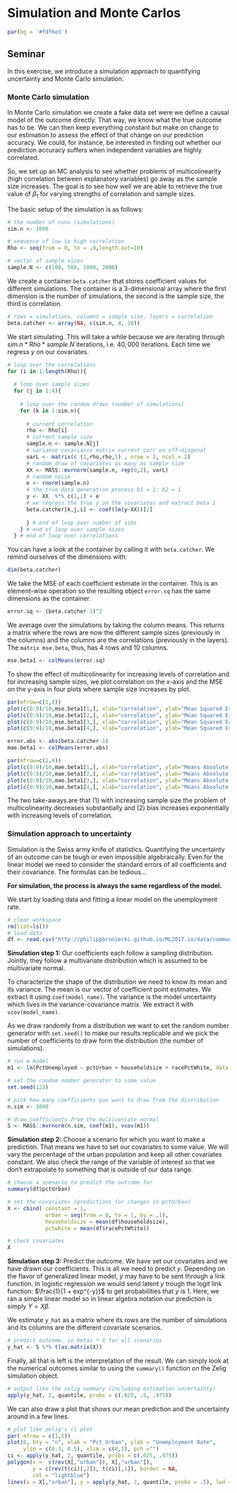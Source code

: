 # Simulation and Monte Carlos

```r
par(bg = '#fdf6e3')
```

## Seminar

In this exercise, we introduce a simulation approach to quantifying uncertainty and Monte Carlo simulation. 

### Monte Carlo simulation

In Monte Carlo simulation we create a fake data set were we define a causal model of the outcome directly. That way, we know what the true outcome has to be. We can then keep everything constant but make on change to our estimation to assess the effect of that change on our prediction accuracy. We could, for instance, be interested in finding out whether our prediction accuracy suffers when independent variables are highly correlated.

So, we set up an MC analysis to see whether problems of multicolinearity (high correlation between explanatory variables) go away as the sample size increases. The goal is to see how well we are able to retrieve the true value of $\beta_{1}$ for varying strengths of correlation and sample sizes.

The basic setup of the simulation is as follows:
```r
# the number of runs (simulations)
sim.n <- 1000

# sequence of low to high correlation
Rho <- seq(from = 0, to = .9,length.out=10)

# vector of sample sizes
sample.N <- c(100, 500, 1000, 2000)
```

We create a container `beta.catcher` that stores coefficient values for different simulations. The container is a 3-dimensional array where the first dimension is the number of simulations, the second is the sample size, the third is correlation.

```r
# rows = simulations, columns = sample size, layers = correlation
beta.catcher <- array(NA, c(sim.n, 4, 10))
```

We start simulating. This will take a while because we are iterating through $sim.n * Rho * sample.N$ iterations, i.e. $40,000$ iterations. Each time we regress $y$ on our covariates. 

```r
# loop over the correlations
for (i in 1:length(Rho)){
  
  # loop over sample sizes
  for (j in 1:4){
    
    # loop over the random draws (number of simulations)
    for (k in 1:sim.n){
      
      # current correlation
      rho <- Rho[i]
      # current sample size
      sample.n <- sample.N[j] 
      # variance covariance matrix current corr on off-diagonal
      varL <- matrix(c (1,rho,rho,1) , nrow = 2, ncol = 2)
      # random draw of covariates as many as sample size
      XX <- MASS::mvrnorm(sample.n, rep(0,2), varL) 
      # random noise
      e <- rnorm(sample.n)
      # the true data generation process b1 = 1; b2 = 1
      y <- XX  %*% c(1,1) + e
      # we regress the true y on the covariates and extract beta 1
      beta.catcher[k,j,i] <- coef(lm(y~XX))[2]  
      
      } # end of loop over number of sims
    } # end of loop over sample sizes
  } # end of loop over correlations

```

You can have a look at the container by calling it with `beta.catcher`. We remind ourselves of the dimensions with:

```r
dim(beta.catcher)
```

We take the MSE of each coefficient estimate in the container. This is an element-wise operation so the resulting object `error.sq` has the same dimensions as the container.

```r
error.sq <- (beta.catcher-1)^2 
```

We average over the simulations by taking the column means. This returns a matrix where the rows are now the different sample sizes (previously in the columns) and the columns are the correlations (previously in the layers). The `matrix mse.beta`, thus, has 4 rows and 10 columns.

```r
mse.beta1 <- colMeans(error.sq) 
```

To show the effect of multicolinearity for increasing levels of correlation and for increasing sample sizes, we plot correlation on the x-axis and the MSE on the y-axis in four plots where sample size increases by plot.

```r
par(mfrow=c(1,4))
plot(c(0:9)/10,mse.beta1[1,], xlab="correlation", ylab="Mean Squared Error", type="o", pch=19, bty="n", main="N=100", ylim=c(0,.2))
plot(c(0:9)/10,mse.beta1[2,], xlab="correlation", ylab="Mean Squared Error", type="o", pch=19, bty="n", main="N=500", ylim=c(0,.2))
plot(c(0:9)/10,mse.beta1[3,], xlab="correlation", ylab="Mean Squared Error", type="o", pch=19, bty="n", main="N=1000", ylim=c(0,.2))
plot(c(0:9)/10,mse.beta1[4,], xlab="correlation", ylab="Mean Squared Error", type="o", pch=19, bty="n", main="N=2000", ylim=c(0,.2))

error.abs <- abs(beta.catcher-1)
mae.beta1 <- colMeans(error.abs)

par(mfrow=c(1,4))
plot(c(0:9)/10,mae.beta1[1,], xlab="correlation", ylab="Means Absolute Error", type="o", pch=19, bty="n", main="N=100", ylim=c(0,.2))
plot(c(0:9)/10,mae.beta1[2,], xlab="correlation", ylab="Means Absolute Error", type="o", pch=19, bty="n", main="N=500", ylim=c(0,.2))
plot(c(0:9)/10,mae.beta1[3,], xlab="correlation", ylab="Means Absolute Error", type="o", pch=19, bty="n", main="N=1000", ylim=c(0,.2))
plot(c(0:9)/10,mae.beta1[4,], xlab="correlation", ylab="Means Absolute Error", type="o", pch=19, bty="n", main="N=2000", ylim=c(0,.2))
```

The two take-aways are that (1) with increasing sample size the problem of multicolinearity decreases substantially and (2) bias increases exponentially with increasing levels of correlation.

### Simulation approach to uncertainty

Simulation is the Swiss army knife of statistics. Quantifying the uncertainty of an outcome can be tough or even impossible algebraically. Even for the linear model we need to consider the standard errors of all coefficients and their covariance. The formulas can be tedious...

**For simulation, the process is always the same regardless of the model.**

We start by loading data and fitting a linear model on the unemployment rate.
```r
# clear workspace
rm(list=ls())
# load data
df <- read.csv("http://philippbroniecki.github.io/ML2017.io/data/communities.csv")
```

**Simulation step 1:** Our coefficients each follow a sampling distribution. Jointly, they follow a multivariate distribution which is assumed to be multivariate normal.

To characterize the shape of the distribution we need to know its mean and its variance. The mean is our vector of coefficient point estimates. We extract it using `coef(model_name)`. The variance is the model uncertainty which lives in the variance-covariance matrix. We extract it with `vcov(model_name)`.

As we draw randomly from a distribution we want to set the random number generator with `set.seed()` to make our results replicable and we pick the number of coefficients to draw form the distribution (the number of simulations).

```r
# run a model
m1 <- lm(PctUnemployed ~ pctUrban + householdsize + racePctWhite, data = df)

# set the random number generator to some value
set.seed(123)

# pick how many coefficients you want to draw from the distribution
n.sim <- 1000

# draw coefficients from the multivariate normal
S <- MASS::mvrnorm(n.sim, coef(m1), vcov(m1))
```

**Simulation step 2:** Choose a scenario for which you want to make a prediction. That means we have to set our covariates to some value. We will vary the percentage of the urban population and keep all other covariates constant. We also check the range of the variable of interest so that we don't extrapolate to something that is outside of our data range.

```r
# choose a scenario to predict the outcome for
summary(df$pctUrban)

# set the covariates (predictions for changes in pctUrban)
X <- cbind( constant = 1,
            urban = seq(from = 0, to = 1, by = .1),
            householdsize = mean(df$householdsize),
            pctwhite = mean(df$racePctWhite))

# check covariates
X            
```


**Simulation step 3:** Predict the outcome. We have set our covariates and we have drawn our coefficients. This is all we need to predict $y$. Depending on the flavor of generalized linear model, $y$ may have to be sent through a link function. In logistic regression we would send latent $y$ trough the logit link function: $\frac{1}{1 + exp^{-y}}$ to get probabilities that $y$ is 1. Here, we ran a simple linear model so in linear algebra notation our prediction is simply $Y=X\beta$.

We estimate `y_hat` as a matrix where its rows are the number of simulations and its columns are the different covariate scenarios.

```r
# predict outcome, ie betas * X for all scenarios
y_hat <- S %*% t(as.matrix(X))
```

Finally, all that is left is the interpretation of the result. We can simply look at the numerical outcomes similar to using the `summary()` function on the Zelig simulation object.

```r
# output like the zelig summary (including estimation uncertainty)
apply(y_hat, 2, quantile, probs = c(.025, .5, .975))
```

We can also draw a plot that shows our mean prediction and the uncertainty around in a few lines.

```r
# plot like zelig's ci plot
par( mfrow = c(1,1))
plot(0, bty = "n", xlab = "Pct Urban", ylab = "Unemployment Rate", 
     ylim = c(0.3, 0.5), xlim = c(0,1), pch ="")
ci <- apply(y_hat, 2, quantile, probs = c(.025, .975))
polygon(x =  c(rev(X[,"urban"]), X[,"urban"]), 
        y = c(rev(t(ci)[,2]), t(ci)[,1]), border = NA,
        col = "lightblue")
lines(x = X[,"urban"], y = apply(y_hat, 2, quantile, probs = .5), lwd = 1)
```
